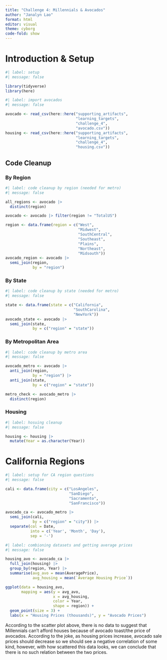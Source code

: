 ```yaml
---
title: "Challenge 4: Millennials & Avocados"
author: "Janalyn Lao"
format: html
editor: visual
theme: cyborg
code-fold: show
---
```


# Introduction & Setup

```r
#| label: setup
#| message: false

library(tidyverse)
library(here)

```

```r
#| label: import avocados
#| message: false

avocado <- read_csv(here::here("supporting_artifacts", 
                               "learning_targets", 
                               "challenge_4",
                               "avocado.csv"))
housing <- read_csv(here::here("supporting_artifacts", 
                               "learning_targets", 
                               "challenge_4",
                               "housing.csv"))

```

## Code Cleanup

### By Region

```r
#| label: code cleanup by region (needed for metro)
#| message: false

all_regions <- avocado |> 
  distinct(region)

avocado <- avocado |> filter(region != "TotalUS")

region <- data.frame(region = c("West", 
                                "Midwest", 
                                "SouthCentral", 
                                "Southeast",
                                "Plains",
                                "Northeast",
                                "Midsouth"))
avocado_region <- avocado |> 
  semi_join(region, 
            by = "region")

```

### By State

```r
#| label: code cleanup by state (needed for metro)
#| message: false

state <- data.frame(state = c("California",
                              "SouthCarolina",
                              "NewYork"))
avocado_state <- avocado |> 
  semi_join(state, 
            by = c("region" = "state"))


```

### By Metropolitan Area

```r
#| label: code cleanup by metro area
#| message: false

avocado_metro <- avocado |> 
  anti_join(region, 
            by = "region") |> 
  anti_join(state, 
            by = c("region" = "state"))

metro_check <- avocado_metro |> 
  distinct(region)

```

### Housing

```r
#| label: hosuing cleanup
#| message: false

housing <- housing |> 
  mutate(Year = as.character(Year))

```

# California Regions

```r
#| label: setup for CA region questions
#| message: false

cali <- data.frame(city = c("LosAngeles",
                            "SanDiego",
                            "Sacramento",
                            "SanFrancisco"))

avocado_ca <- avocado_metro |> 
  semi_join(cali, 
            by = c("region" = "city")) |> 
  separate(col = Date, 
           into = c('Year', 'Month', 'Day'), 
           sep = '-')

```

```r
#| label: combioning datasets and getting average prices
#| message: false

housing_avo <- avocado_ca |> 
  full_join(housing) |> 
  group_by(region, Year) |> 
  summarise(avg_avo = mean(AveragePrice),
            avg_housing = mean(`Average Housing Price`))

ggplot(data = housing_avo,
       mapping = aes(y = avg_avo,
                     x = avg_housing,
                     color = Year,
                     shape = region)) +
  geom_point(size = 3) +
  labs(x = "Housing Prices (thousands)", y = "Avocado Prices")

```

According to the scatter plot above, there is no data to suggest that Millennials can't afford houses because of avocado toast/the price of avocados. According to the joke, as housing prices increase, avocado sale prices should decrease so we should see a negative correlation of some kind, however, with how scattered this data looks, we can conclude that there is no such relation between the two prices.
